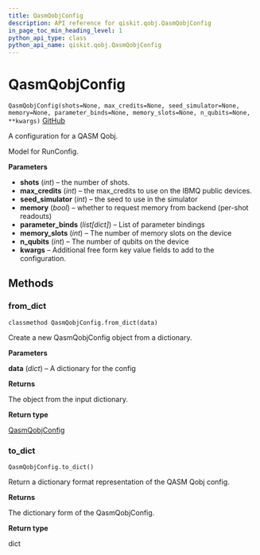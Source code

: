 ```yaml
---
title: QasmQobjConfig
description: API reference for qiskit.qobj.QasmQobjConfig
in_page_toc_min_heading_level: 1
python_api_type: class
python_api_name: qiskit.qobj.QasmQobjConfig
---
```


# QasmQobjConfig

<span id="qiskit.qobj.QasmQobjConfig" />

`QasmQobjConfig(shots=None, max_credits=None, seed_simulator=None, memory=None, parameter_binds=None, memory_slots=None, n_qubits=None, **kwargs)` [GitHub](https://github.com/qiskit/qiskit/tree/stable/0.14/qiskit/qobj/qasm_qobj.py "view source code")

A configuration for a QASM Qobj.

Model for RunConfig.

**Parameters**

*   **shots** (*int*) – the number of shots.
*   **max\_credits** (*int*) – the max\_credits to use on the IBMQ public devices.
*   **seed\_simulator** (*int*) – the seed to use in the simulator
*   **memory** (*bool*) – whether to request memory from backend (per-shot readouts)
*   **parameter\_binds** (*list\[dict]*) – List of parameter bindings
*   **memory\_slots** (*int*) – The number of memory slots on the device
*   **n\_qubits** (*int*) – The number of qubits on the device
*   **kwargs** – Additional free form key value fields to add to the configuration.

## Methods

### from\_dict

<span id="qiskit.qobj.QasmQobjConfig.from_dict" />

`classmethod QasmQobjConfig.from_dict(data)`

Create a new QasmQobjConfig object from a dictionary.

**Parameters**

**data** (*dict*) – A dictionary for the config

**Returns**

The object from the input dictionary.

**Return type**

[QasmQobjConfig](qiskit.qobj.QasmQobjConfig "qiskit.qobj.QasmQobjConfig")

### to\_dict

<span id="qiskit.qobj.QasmQobjConfig.to_dict" />

`QasmQobjConfig.to_dict()`

Return a dictionary format representation of the QASM Qobj config.

**Returns**

The dictionary form of the QasmQobjConfig.

**Return type**

dict

